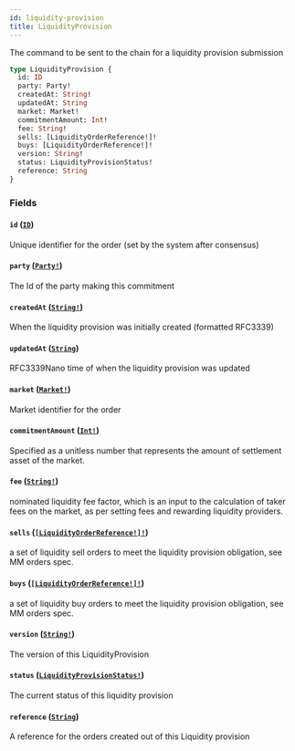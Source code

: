 ```yaml
---
id: liquidity-provision
title: LiquidityProvision
---
```


The command to be sent to the chain for a liquidity provision submission

```graphql
type LiquidityProvision {
  id: ID
  party: Party!
  createdAt: String!
  updatedAt: String
  market: Market!
  commitmentAmount: Int!
  fee: String!
  sells: [LiquidityOrderReference!]!
  buys: [LiquidityOrderReference!]!
  version: String!
  status: LiquidityProvisionStatus!
  reference: String
}
```

### Fields

#### `id` ([`ID`](/docs/graphql/scalars/id))

Unique identifier for the order (set by the system after consensus)

#### `party` ([`Party!`](/docs/graphql/objects/party))

The Id of the party making this commitment

#### `createdAt` ([`String!`](/docs/graphql/scalars/string))

When the liquidity provision was initially created (formatted RFC3339)

#### `updatedAt` ([`String`](/docs/graphql/scalars/string))

RFC3339Nano time of when the liquidity provision was updated

#### `market` ([`Market!`](/docs/graphql/objects/market))

Market identifier for the order

#### `commitmentAmount` ([`Int!`](/docs/graphql/scalars/int))

Specified as a unitless number that represents the amount of settlement asset of the market.

#### `fee` ([`String!`](/docs/graphql/scalars/string))

nominated liquidity fee factor, which is an input to the calculation of taker fees on the market, as per setting fees and rewarding liquidity providers.

#### `sells` ([`[LiquidityOrderReference!]!`](/docs/graphql/objects/liquidity-order-reference))

a set of liquidity sell orders to meet the liquidity provision obligation, see MM orders spec.

#### `buys` ([`[LiquidityOrderReference!]!`](/docs/graphql/objects/liquidity-order-reference))

a set of liquidity buy orders to meet the liquidity provision obligation, see MM orders spec.

#### `version` ([`String!`](/docs/graphql/scalars/string))

The version of this LiquidityProvision

#### `status` ([`LiquidityProvisionStatus!`](/docs/graphql/enums/liquidity-provision-status))

The current status of this liquidity provision

#### `reference` ([`String`](/docs/graphql/scalars/string))

A reference for the orders created out of this Liquidity provision
